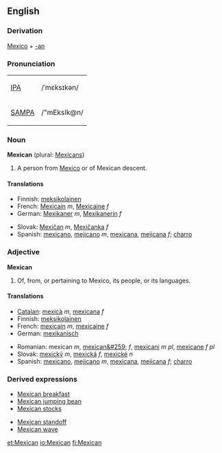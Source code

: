 {{see|mexican}}
==English==

===Derivation===
[[Mexico]] + [[-an]]

===Pronunciation===
{| border=1 cellpadding=5
| [[w:IPA|IPA]] || /ˈmɛksɪkən/
|-
| [[w:SAMPA|SAMPA]] || /"mEksIk@n/
|}

===Noun===
'''Mexican''' (plural: [[Mexicans]])

#A person from [[Mexico]] or of Mexican descent.

====Translations====
{{top}}
*Finnish: [[meksikolainen]]
*French: [[Mexicain]] ''m'', [[Mexicaine]] ''f''
*German: [[Mexikaner]] ''m'', [[Mexikanerin]] ''f''
{{mid}}
*Slovak: [[Mexičan]] ''m'', [[Mexičanka]] ''f''
*Spanish: [[mexicano]], [[mejicano]] ''m'', [[mexicana]], [[mejicana]] ''f''; [[charro]] {{m}}
{{bottom}}

===Adjective===
'''Mexican''' 

#Of, from, or pertaining to Mexico, its people, or its languages.

====Translations====
{{top}}
*[[Catalan]]: [[mexicà]] ''m'', [[mexicana]] ''f''
*Finnish: [[meksikolainen]]
*French: [[mexicain]] ''m'', [[mexicaine]] ''f''
*German: [[mexikanisch]]
{{mid}}
*Romanian: mexican ''m'', [[mexican&#259;]] ''f'', [[mexicani]] ''m pl'', [[mexicane]] ''f pl''
*Slovak: [[mexický]] ''m'', [[mexická]] ''f'', [[mexické]] ''n''
*Spanish: [[mexicano]], [[mejicano]] ''m'', [[mexicana]], [[mejicana]] ''f''; [[charro]] {{m}}
{{bottom}}

===Derived expressions===
{{top}}
*[[Mexican breakfast]]
*[[Mexican jumping bean]]
*[[Mexican stocks]]
{{mid}}
*[[Mexican standoff]]
*[[Mexican wave]]
{{bottom}}

[[et:Mexican]]
[[io:Mexican]]
[[fi:Mexican]]